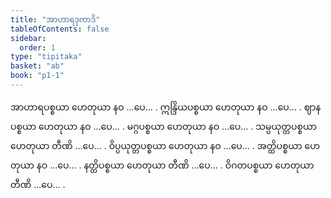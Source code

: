 ```yaml
---
title: "အာဟာရဒုကာဒိ"
tableOfContents: false
sidebar:
  order: 1
type: "tipitaka"
basket: "ab"
book: "p1-1"
---
```



<DynamicBreadcrumb />

<Division number="32" book="p1-1" e="ch" v="36" p="304">

<Paragraph number="194" book="p1-1">
အာဟာရပစ္စယာ ဟေတုယာ နဝ …ပေ… .
</Paragraph>

<Paragraph number="195" book="p1-1">
ဣန္ဒြိယပစ္စယာ ဟေတုယာ နဝ …ပေ… .
</Paragraph>

<Paragraph number="196" book="p1-1">
ဈာနပစ္စယာ ဟေတုယာ နဝ …ပေ… .
</Paragraph>

<Paragraph number="197" book="p1-1">
မဂ္ဂပစ္စယာ ဟေတုယာ နဝ …ပေ… .
</Paragraph>

<Paragraph number="198" book="p1-1">
သမ္ပယုတ္တပစ္စယာ ဟေတုယာ တီဏိ …ပေ… .
</Paragraph>

<Paragraph number="199" book="p1-1">
ဝိပ္ပယုတ္တပစ္စယာ ဟေတုယာ နဝ …ပေ… .
</Paragraph>

<Paragraph number="200" book="p1-1">
အတ္ထိပစ္စယာ ဟေတုယာ နဝ …ပေ… .
</Paragraph>

<Paragraph number="201" book="p1-1">
နတ္ထိပစ္စယာ ဟေတုယာ တီဏိ …ပေ… .
</Paragraph>

<Paragraph number="202" book="p1-1">
ဝိဂတပစ္စယာ ဟေတုယာ တီဏိ …ပေ… .
</Paragraph>
</Division>